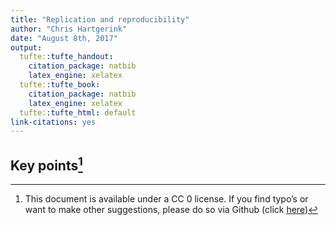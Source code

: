 ```yaml
---
title: "Replication and reproducibility"
author: "Chris Hartgerink"
date: "August 8th, 2017"
output:
  tufte::tufte_handout:
    citation_package: natbib
    latex_engine: xelatex
  tufte::tufte_book:
    citation_package: natbib
    latex_engine: xelatex
  tufte::tufte_html: default
link-citations: yes
---
```


## Key points^[This document is available under a CC 0 license. If you find typo's or want to make other suggestions, please do so via Github (click [here](https://github.com/chartgerink/talks/edit/master/2016_2017/20170808utrecht/reproducibility_handout.Rmd))]